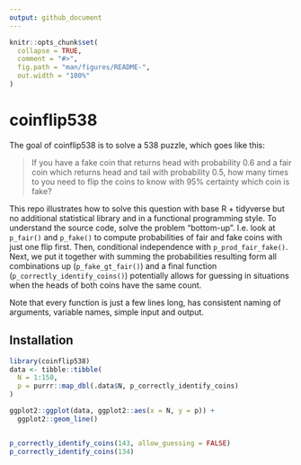 ```yaml
---
output: github_document
---
```


<!-- README.md is generated from README.Rmd. Please edit that file -->

```r
knitr::opts_chunk$set(
  collapse = TRUE,
  comment = "#>",
  fig.path = "man/figures/README-",
  out.width = "100%"
)
```

# coinflip538

The goal of coinflip538 is to solve a 538 puzzle, which goes like this: 

> If you have a fake coin that returns head with probability 0.6 and a fair coin
  which returns head and tail with probability 0.5, how many times to you need 
  to flip the coins to know with 95% certainty which coin is fake?
  
This repo illustrates how to solve this question with base R + tidyverse but
no additional statistical library and in a functional programming style. To 
understand the source code, solve the problem "bottom-up". I.e. look at 
`p_fair()` and `p_fake()` to compute probabilities of fair and fake coins 
with just one flip first. 
Then, conditional independence with `p_prod_fair_fake()`. Next, we put it 
together with summing the probabilities resulting form all combinations up 
(`p_fake_gt_fair()`) and a final function (`p_correctly_identify_coins()`) 
potentially allows for guessing in situations when the heads of both coins
have the same count.

Note that every function is just a few lines long, has consistent naming of 
arguments, variable names, simple input and output.



## Installation

```r
library(coinflip538)
data <- tibble::tibble(
  N = 1:150,
  p = purrr::map_dbl(.data$N, p_correctly_identify_coins)
)

ggplot2::ggplot(data, ggplot2::aes(x = N, y = p)) + 
  ggplot2::geom_line()


p_correctly_identify_coins(143, allow_guessing = FALSE)
p_correctly_identify_coins(134)

```

